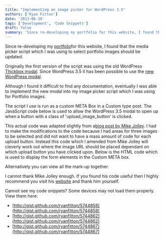 ```yaml
---
title: "Implementing an image picker for WordPress 3.5" 
authors: ['Ryan Fitton']
date: '2013-06-10'
tags: ['Development', 'Code Snippets']
draft: false
summary: 'Since re-developing my portfolio for this website, I found that the media picker script which I was using to select portfolio images should be updated. Originally the first version of the script was using the old WordPress Thickbox modal. Since WordPress 3.5 it has been possible to use the new WordPress modal. Although I found ...'
---
```


Since re-developing my [portfolio](/blog/portfolio/ "Portfolio")for this website, I found that the media picker script which I was using to select portfolio images should be updated.

Originally the first version of the script was using the old WordPress [Thickbox modal](http://codex.wordpress.org/ThickBox). Since WordPress 3.5 it has been possible to use the [new WordPress modal](http://codex.wordpress.org/Version_3.5#Highlights).

Although I found it difficult to find any documentation, eventually I was able to implement the new modal into my image picker script which I was using for Portfolio images.

The script I use is run as a custom META Box in a Custom type post. The JavaScript code below is used to allow the WordPress 3.5 modal to open up when a button with a class of 'upload_image_button' is clicked.

This actual code was adapted slightly from a[blog post by Mike Jolley](http://mikejolley.com/2012/12/using-the-new-wordpress-3-5-media-uploader-in-plugins/). I had to make the modifications to the code because I had areas for three images to be selected and did not want to have a mass amount of code for each upload button. Instead this code which I amended from Mike Jolley will cleverly work out where the image URL should be placed dependant on which upload button you have clicked upon. Below is the HTML code which is used to display the form elements in the Custom META box.

Alternatively you can view all the mark-up together.

I cannot thank Mike Jolley enough. If you found his code useful then I highly recommend you visit his [website](http://mikejolley.com/) and thank him yourself.

Cannot see my code snippets? Some devices may not load them properly. View them here:

-   [http://gist.github.com/ryanfitton/5744858](http://gist.github.com/ryanfitton/5744858)
-   [http://gist.github.com/ryanfitton/5744862](http://gist.github.com/ryanfitton/5744862)
-   [http://gist.github.com/ryanfitton/5744867](http://gist.github.com/ryanfitton/5744867)
